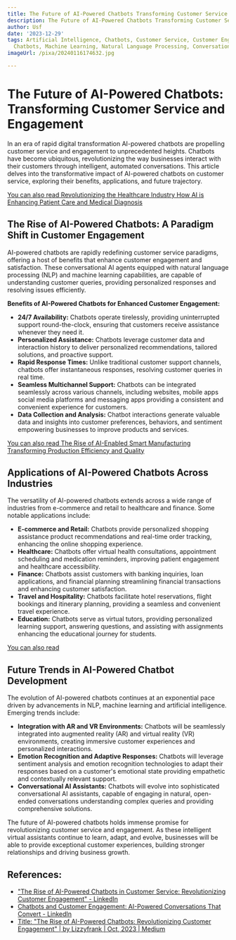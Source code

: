 ```yaml
---
title: The Future of AI-Powered Chatbots Transforming Customer Service and Engagement
description: The Future of AI-Powered Chatbots Transforming Customer Service and Engagement
author: Usf
date: '2023-12-29'
tags: Artificial Intelligence, Chatbots, Customer Service, Customer Engagement, AI-Powered
  Chatbots, Machine Learning, Natural Language Processing, Conversational AI
imageUrl: /pixa/20240116174632.jpg

---
```

# The Future of AI-Powered Chatbots: Transforming Customer Service and  Engagement

In  an era of rapid digital  transformation AI-powered chatbots are propelling customer service and engagement to unprecedented heights. Chatbots have become ubiquitous, revolutionizing the way businesses interact with their customers through  intelligent, automated conversations. This article delves into the transformative impact of AI-powered chatbots on customer service, exploring their benefits, applications, and future trajectory.

[You can also read Revolutionizing the Healthcare Industry How AI is Enhancing Patient Care and Medical Diagnosis](Revolutionizing%20the%20Healthcare%20Industry%20How%20AI%20is%20Enhancing%20Patient%20Care%20and%20Medical%20Diagnosis)


## The Rise of AI-Powered Chatbots: A Paradigm Shift in Customer Engagement

AI-powered chatbots are  rapidly redefining customer service paradigms, offering a host of benefits  that enhance customer engagement  and satisfaction. These conversational AI agents  equipped with  natural language processing (NLP) and machine learning capabilities, are capable of understanding customer queries, providing personalized responses and resolving issues efficiently.

**Benefits of AI-Powered Chatbots for  Enhanced Customer Engagement:**

- **24/7 Availability:** Chatbots operate tirelessly, providing uninterrupted support round-the-clock, ensuring that customers  receive assistance  whenever they need it.
- **Personalized Assistance:** Chatbots leverage customer data and  interaction history to deliver personalized recommendations,  tailored solutions, and proactive support.
- **Rapid Response  Times:** Unlike traditional customer  support channels, chatbots offer instantaneous responses, resolving customer queries in real time.
- **Seamless  Multichannel Support:**  Chatbots can be integrated seamlessly across various  channels, including  websites, mobile apps social media platforms and messaging  apps providing a consistent and  convenient experience for customers.
- **Data Collection and Analysis:**  Chatbot  interactions generate valuable data and insights into customer preferences,  behaviors, and sentiment empowering businesses to improve products and services.

[You can also read The Rise of AI-Enabled Smart Manufacturing  Transforming Production Efficiency and Quality](The%20Rise%20of%20AI-Enabled%20Smart%20Manufacturing%20Transforming%20Production%20Efficiency%20and%20Quality)


## Applications of AI-Powered Chatbots Across Industries

The versatility of AI-powered chatbots extends  across a wide range of industries from e-commerce  and retail to healthcare  and finance. Some notable applications  include:

- **E-commerce and Retail:** Chatbots provide personalized shopping assistance product recommendations and real-time order tracking,  enhancing the online shopping experience.
- **Healthcare:** Chatbots offer  virtual health consultations, appointment scheduling and medication reminders, improving patient engagement and healthcare  accessibility.
- **Finance:** Chatbots assist customers with banking inquiries, loan applications, and financial planning streamlining financial transactions and enhancing customer satisfaction.
- **Travel and Hospitality:** Chatbots facilitate hotel reservations, flight bookings and itinerary planning, providing a  seamless and  convenient  travel experience.
- **Education:**  Chatbots serve as virtual tutors, providing personalized learning support, answering questions, and assisting with assignments enhancing the educational journey for students.

[You can also  read ]()


## Future Trends in  AI-Powered  Chatbot Development

The evolution of AI-powered chatbots continues at  an exponential  pace driven by advancements in NLP, machine learning and artificial intelligence. Emerging trends include:

-  **Integration with AR and VR Environments:** Chatbots will be seamlessly integrated into augmented reality (AR) and  virtual reality (VR) environments, creating immersive customer experiences and personalized interactions.
-  **Emotion Recognition and Adaptive Responses:** Chatbots  will leverage sentiment analysis and emotion recognition technologies to adapt their responses based on a customer's  emotional state providing empathetic and contextually relevant support.
- **Conversational AI Assistants:** Chatbots will  evolve into sophisticated conversational AI assistants, capable of engaging in natural, open-ended  conversations understanding complex queries and  providing comprehensive solutions.

The future of AI-powered chatbots holds immense promise for revolutionizing customer service and engagement. As  these intelligent virtual assistants continue to learn, adapt,  and evolve, businesses will  be able to  provide exceptional customer experiences, building stronger relationships and driving business growth.

## References:
- ["The Rise of AI-Powered Chatbots in Customer Service: Revolutionizing Customer Engagement" - LinkedIn](https://www.linkedin.com/pulse/rise-ai-powered-chatbots-customer-service-engagement-promil-arora)
- [Chatbots and Customer Engagement: AI-Powered Conversations That Convert - LinkedIn](https://www.linkedin.com/pulse/chatbots-customer-engagement-ai-powered-conversations-gandellini)
- [Title: "The Rise of AI-Powered Chatbots: Revolutionizing Customer Engagement" | by Lizzyfrank | Oct, 2023 | Medium](https://medium.com/@lizzyfrank042/title-the-rise-of-ai-powered-chatbots-revolutionizing-customer-engagement-616887c1ae6f)
